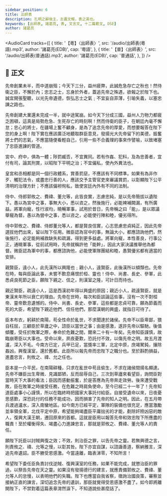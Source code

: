 ```yaml
---
sidebar_position: 6
title: 出師表
description: 孔明之辭後主，志盡文暢，表之英也。
keywords: [出師表, 諸葛亮, 表, 文言文, 十二篇範文, DSE]
author: 諸葛亮
---
```


<!-- <Intro>

</Intro> -->

<AudioCard
  tracks={[
    {
      title: '【粵】〈出師表〉',
      src: '/audio/出師表(粵語).mp3',
      author: '諸葛亮(EDB)',
      cap: '粵語',
    },
    {
      title: '【普】〈出師表〉',
      src: '/audio/出師表(普通話).mp3',
      author: '諸葛亮(EDB)',
      cap: '普通話',
    },
  ]}
/>

## 📖 正文

<Commentary type='button' group='translation' label='語譯' />

<div className="main prose">

先帝創業未半，而中道崩殂；今天下三分，益州疲弊，此誠危急存亡之秋也！然侍衞之臣，不懈於內；忠志之士，忘身於外者，蓋追先帝之殊遇，欲報之於陛下也。誠宜開張聖聽，以光先帝遺德，恢弘志士之氣﹔不宜妄自菲薄，引喻失義，以塞忠諫之路也。

<Commentary type='text' group='translation'>
  <Remark title='語譯'>
    先帝創建大業還未完成一半，就中途駕崩。如今天下分成三國，益州人力物力都疲乏困頓，這真是局勢危急、生死存亡的時刻啊！然而侍衛的臣子，在朝廷內毫不懈怠；忠心的將士，在疆場上奮不顧身，是為了追念先帝的厚愛，而想要報答在陛下您的身上啊！陛下實在應該廣泛地聽取群臣意見，發揚光大先帝留下的美德，振奮將士們的志氣，不應當隨便看輕自己，引用一些不合義理的事來作譬喻，以致堵塞了忠臣進諫的管道。
  </Remark>
</Commentary>

宮中、府中，俱為一體；陟罰臧否，不宜異同。若有作姦、犯科，及為忠善者，宜付有司，論其刑賞，以昭陛下平明之治；不宜偏私，使內外異法也。

<Commentary type='text' group='translation'>
  <Remark title='語譯'>
    皇宮和丞相都是同一個行政體系，賞善罰惡，不應該有不同標準。如果有為非作歹、觸犯法令，或盡忠行善的人，應該交予主管官吏來審議賞罰，以彰顯陛下公平清明的治理方針；不應該偏袒徇私，致使宮廷內外有不同的法制。
  </Remark>
</Commentary>

侍中、侍郎郭攸之、費禕、董允等，此皆良實，志慮忠純，是以先帝簡拔以遺陛下。愚以為宮中之事，事無大小，悉以咨之，然後施行，必能裨補闕漏，有所廣益。將軍向寵，性行淑均，曉暢軍事，試用於昔日，先帝稱之曰「能」，是以眾議舉寵為督。愚以為營中之事，悉以咨之，必能使行陣和睦，優劣得所。

<Commentary type='text' group='translation'>
  <Remark title='語譯'>
    侍中郭攸之、費禕、侍郎董允等人，都是賢良信實，心志思慮忠貞純正，因此先帝選拔他們出來，留以陛下任用。微臣認為官中的事，無論大小，都應諮詢他們，然後施行，必定能夠補救缺失和疏漏，得到更多益處。將軍向寵，本性善良，行事公正，通曉軍事，從前試用時，先帝就稱許他「能幹」，因此大家決議推舉他為都督。微臣認為軍中的事，都應諮詢他，必能使軍隊團結和睦，愚賢優劣都有適當的安排。
  </Remark>
</Commentary>

親賢臣，遠小人，此先漢所以興隆也﹔親小人，遠賢臣，此後漢所以傾頹也。先帝在時，每與臣論此事，未嘗不歎息痛恨於桓、靈也！侍中、尚書、長史、參軍，此悉貞良死節之臣，願陛下親之、信之，則漢室之隆，可計日而待也。

<Commentary type='text' group='translation'>
  <Remark title='語譯'>
    親近賢臣，疏遠小人，這是西漢初年得以興盛的原因；親近小人，疏遠賢臣，就是東漢末年所以衰亡的理由。先帝在世時，每次和臣談論這些事，沒有一次不對桓帝、靈帝歎息遺憾的。侍中、尚書、長史、參軍，這些都是忠貞可靠，願為節義而死的大臣，希望陛下親近他們、信任他們，那麼漢朝的興盛，就指日可待了。
  </Remark>
</Commentary>

臣本布衣，躬耕於南陽，苟全性命於亂世，不求聞達於諸侯。先帝不以臣卑鄙，猥自枉屈，三顧臣於草廬之中，諮臣以當世之事；由是感激，遂許先帝以驅馳。後值傾覆，受任於敗軍之際，奉命於危難之間，爾來二十有一年矣。先帝知臣謹慎，故臨崩寄臣以大事也。受命以來，夙夜憂歎，恐託付不效，以傷先帝之明。故五月渡瀘，深入不毛。今南方已定，兵甲已足，當獎率三軍，北定中原，庶竭駑鈍，攘除姦凶，興復漢室，還於舊都。此臣所以報先帝而忠陛下之職分也。至於斟酌損益，進盡忠言，則攸之、禕、允之任也。

<Commentary type='text' group='translation'>
  <Remark title='語譯'>
    臣本是一介平民，在南陽耕種，只求在亂世中苟且偷生，不求在諸侯間揚名顯達。先帝不嫌臣出生卑微、見識鄙陋，反而屈辱自己，三次到草廬來看望臣，詢問臣對當時天下大事的看法；臣因而感動振奮，於是答應為先帝奔走效勞。後來遭受戰敗，臣在敗軍之時接受任務，在危難之時肩負使命，至今已經二十一年了！先帝知道臣處事小心謹慎，所以在臨終時把國家大事託付給臣。自接受遺命以來，日夜憂思感歎，深恐託付的任務不能成功，因而損害了先帝的知人之明。因此，在五月帶兵渡過瀘水，深入南蠻地區。如今南方已經平定，軍隊的裝備也很充足，應當激勵並率領全軍，北伐平定中原，希望能夠竭盡臣平庸拙劣的才能，剷除奸險凶惡的敵人，復興大漢王朝，遷回原來的首都。這就是臣用以報答先帝和效忠陛下所應盡的職責！至於權衡得失、竭盡心力進諫忠言，那就是郭攸之、費禕、董允等人的責任。
  </Remark>
</Commentary>

願陛下託臣以討賊興復之效；不效，則治臣之罪，以告先帝之靈。若無興德之言，則責攸之、禕、允等之慢，以彰其咎。陛下亦宜自謀，以諮諏善道，察納雅言，深追先帝遺詔。臣不勝受恩感激。今當遠離，臨表涕零，不知所言！

<Commentary type='text' group='translation'>
  <Remark title='語譯'>
    希望陛下委任臣負責討伐逆賊、復興漢室的任務，如果不能完成，就懲治臣的罪過，以祭告先帝在天之靈。如果沒有發揚德行的建言，就應責備郭攸之、費禕、董允等人的怠慢，以表明他們的失職。陛下也應當自我省察，徵詢治國良策，審察並接納正直的諫言，深切追念先帝的遺訓，那臣就覺得受恩感激不盡了。如今即將離開陛下，不禁對着這篇表章潸然淚下，不知道說些甚麼話了。
  </Remark>
</Commentary>

</div>

<Media>

<Tabs>
  <TabItem value='經典動畫教材套' default>
    <Youtube id='8-getjNuRAQ' />
  </TabItem>
</Tabs>

</Media>

<!-- <Resources>

</Resources> -->
